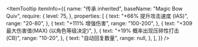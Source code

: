
<ItemTooltip
  itemInfo={{
    name: "传承 inherited",
    baseName: "Magic Bow Quiv",
    require: {
      level: 75,
    },
    properties: [
      {
        text: "+66% 提升攻击速度 (IAS)",
        range: "20-80",
      },
      {
        text: "+111% 增强伤害",
        range: "100-200",
      },
      {
        text: "+309 最大伤害值(MAX) (以角色等级决定)",
      },
      {
        text: "+19% 概率出现压碎性打击 (CB)",
        range: "10-20",
      },
      {
        text: "自动回复数量",
        range: null,
      },
    ],
  }}
/>

